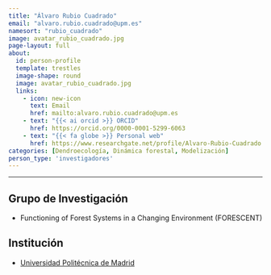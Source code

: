 ```yaml
---
title: "Álvaro Rubio Cuadrado"
email: "alvaro.rubio.cuadrado@upm.es"  
namesort: "rubio_cuadrado"
image: avatar_rubio_cuadrado.jpg
page-layout: full
about: 
  id: person-profile
  template: trestles
  image-shape: round
  image: avatar_rubio_cuadrado.jpg
  links:
    - icon: new-icon
      text: Email
      href: mailto:alvaro.rubio.cuadrado@upm.es
    - text: "{{< ai orcid >}} ORCID"
      href: https://orcid.org/0000-0001-5299-6063
    - text: "{{< fa globe >}} Personal web"
      href: https://www.researchgate.net/profile/Alvaro-Rubio-Cuadrado
categories: [Dendroecología, Dinámica forestal, Modelización]
person_type: 'investigadores'
---
```

 
<hr>

:::{#person-profile}

## Grupo de Investigación
- Functioning of Forest Systems in a Changing Environment (FORESCENT)

## Institución
- [Universidad Politécnica de Madrid](https://www.upm.es/)

:::
